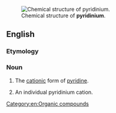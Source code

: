 [[Image:Pyridinium-3D-balls.png|thumb|Chemical structure of '''pyridinium'''.]]
==English==
{{wikipedia}}

===Etymology===

{{suffix|pyridine|ium}}

===Noun===
{{en-noun}}

# {{context|uncountable}} The [[cation]]ic form of [[pyridine]].
# {{context|countable}} An individual pyridinium cation.

[[Category:en:Organic compounds]]